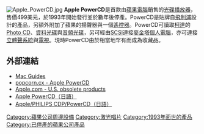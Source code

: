 [[File:Apple_PowerCD.jpg|thumb]]
'''Apple PowerCD'''是首款由[[蘋果電腦|蘋果電腦]]銷售的[[光碟播放器|光碟播放器]]，售價499美元，於1993年開始發行並於數年後停產。PowerCD是貼牌自[[飛利浦|飛利浦]]設計的產品，另額外附加了蘋果的揚聲器與一個[[遙控器|遙控器]]。PowerCD可讀取[[柯達|柯達]]的[[Photo_CD|Photo CD]]、[[CD-ROM|資料光碟]]與[[音頻光碟|音頻光碟]]，另可經由[[SCSI|SCSI]]連接[[麥金塔|麥金塔]][[個人電腦|個人電腦]]，亦可連接[[立體聲|立體聲系統]]與[[電視|電視]]。現時PowerCD由於相當地罕有而成為收藏品。

== 外部連結 ==
* [https://web.archive.org/web/20060324064719/http://guides.macrumors.com/PowerCD Mac Guides]
* [http://popcorn.cx/computers/apple/peripherals/audio/powercd/ popcorn.cx - Apple PowerCD]{{Wayback|url=http://popcorn.cx/computers/apple/peripherals/audio/powercd/ |date=20070717011235 }}
* [https://web.archive.org/web/20030307094802/http://docs.info.apple.com/article.html?artnum=112142#USobs Apple.com - U.S. obsolete products]
* [https://web.archive.org/web/20070929220756/http://www.tarosworld.com/apple/old_peripherals/powercd/ Apple PowerCD（日語）]
* [https://web.archive.org/web/20060905014830/http://www1.kcn.ne.jp/~gx770/portaudio.html#PowerCD Apple/PHILIPS CDP/PowerCD（日語）]

{{Apple hardware before 1998}}

[[Category:蘋果公司周邊設備|Category:蘋果公司周邊設備]]
[[Category:激光唱片|Category:激光唱片]]
[[Category:1993年面世的產品|Category:1993年面世的產品]]
[[Category:已停產的蘋果公司產品|Category:已停產的蘋果公司產品]]
